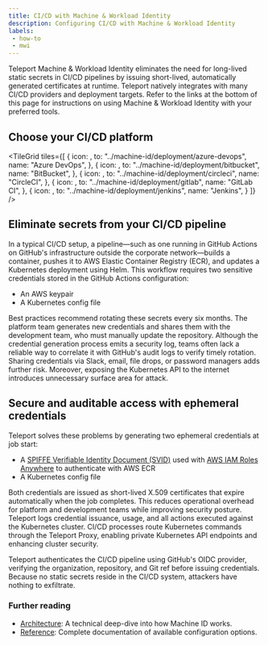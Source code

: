 ```yaml
---
title: CI/CD with Machine & Workload Identity
description: Configuring CI/CD with Machine & Workload Identity
labels:
 - how-to
 - mwi
---
```


Teleport Machine & Workload Identity eliminates the need for long-lived static secrets in CI/CD pipelines by issuing short-lived, automatically generated certificates at runtime.
Teleport natively integrates with many CI/CD providers and deployment targets. Refer to the links at the bottom of this page for instructions on using Machine & Workload Identity with your preferred tools.

## Choose your CI/CD platform

<TileGrid
  tiles={[
    {
      icon: <Icon name="azure-devops" size="xl" />,
      to: "../machine-id/deployment/azure-devops",
      name: "Azure DevOps",
    },
    {
      icon: <Icon name="bitbucket" size="xl" />,
      to: "../machine-id/deployment/bitbucket",
      name: "BitBucket",
    },
    {
      icon: <Icon name="circleci" size="xl" />,
      to: "../machine-id/deployment/circleci",
      name: "CircleCI",
    },
    {
      icon: <Icon name="gitlab-ci" size="xl" />,
      to: "../machine-id/deployment/gitlab",
      name: "GitLab CI",
    },
    {
      icon: <Icon name="jenkins" size="xl" />,
      to: "../machine-id/deployment/jenkins",
      name: "Jenkins",
    }
  ]}
/>

## Eliminate secrets from your CI/CD pipeline

In a typical CI/CD setup, a pipeline—such as one running in GitHub Actions on GitHub's infrastructure outside the corporate network—builds a container, 
pushes it to AWS Elastic Container Registry (ECR), and updates a Kubernetes deployment using Helm. This workflow requires two sensitive credentials stored 
in the GitHub Actions configuration:

- An AWS keypair
- A Kubernetes config file

Best practices recommend rotating these secrets every six months. The platform team generates new credentials and shares them with the development team, 
who must manually update the repository. Although the credential generation process emits a security log, teams often lack a reliable way to correlate 
it with GitHub's audit logs to verify timely rotation. Sharing credentials via Slack, email, file drops, or password managers adds further risk. 
Moreover, exposing the Kubernetes API to the internet introduces unnecessary surface area for attack.

## Secure and auditable access with ephemeral credentials

Teleport solves these problems by generating two ephemeral credentials at job start:

- A [SPIFFE Verifiable Identity Document (SVID)](https://spiffe.io/spiffe/) used with [AWS IAM Roles Anywhere](https://docs.aws.amazon.com/rolesanywhere/latest/userguide/introduction.html) to authenticate with AWS ECR
- A Kubernetes config file

Both credentials are issued as short-lived X.509 certificates that expire automatically when the job completes. This reduces operational overhead for 
platform and development teams while improving security posture. Teleport logs credential issuance, usage, and all actions executed against the Kubernetes cluster. 
CI/CD processes route Kubernetes commands through the Teleport Proxy, enabling private Kubernetes API endpoints and enhancing cluster security.

Teleport authenticates the CI/CD pipeline using GitHub's OIDC provider, verifying the organization, repository, and Git ref before issuing credentials. 
Because no static secrets reside in the CI/CD system, attackers have nothing to exfiltrate.

### Further reading

- [Architecture](../../reference/architecture/machine-id-architecture.mdx): A technical deep-dive into how Machine ID
  works.
- [Reference](../../reference/machine-id/machine-id.mdx): Complete documentation of available
  configuration options.
